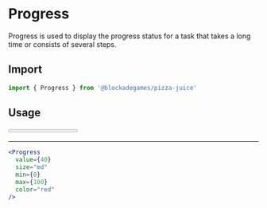 
# Progress

Progress is used to display the progress status for a task that takes a long time or consists of several steps.

## Import

```jsx
import { Progress } from '@blockadegames/pizza-juice'
```

## Usage

<Progress  
  value={40}
  size="md"
  min={0}
  max={100}
  color="red"
/>

---

```jsx
<Progress
  value={40}
  size="md"
  min={0}
  max={100}
  color="red"
/>
```
